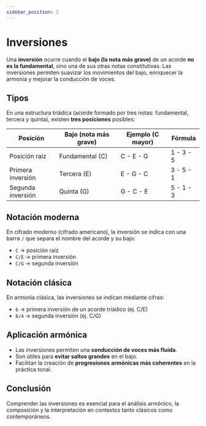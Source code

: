 ```yaml
---
sidebar_position: 2
---
```


# Inversiones

Una **inversión** ocurre cuando el **bajo (la nota más grave)** de un acorde **no es la fundamental**, sino una de sus otras notas constitutivas. Las inversiones permiten suavizar los movimientos del bajo, enriquecer la armonía y mejorar la conducción de voces.

## Tipos

En una estructura triádica (acorde formado por tres notas: fundamental, tercera y quinta), existen **tres posiciones** posibles:

| Posición          | Bajo (nota más grave) | Ejemplo (C mayor) | Fórmula   |
| ----------------- | --------------------- | ----------------- | --------- |
| Posición raíz     | Fundamental (C)       | C - E - G         | 1 - 3 - 5 |
| Primera inversión | Tercera (E)           | E - G - C         | 3 - 5 - 1 |
| Segunda inversión | Quinta (G)            | G - C - E         | 5 - 1 - 3 |

## Notación moderna

En cifrado moderno (cifrado americano), la inversión se indica con una barra `/` que separa el nombre del acorde y su bajo:

- `C` → posición raíz
- `C/E` → primera inversión
- `C/G` → segunda inversión

## Notación clásica

En armonía clásica, las inversiones se indican mediante cifras:

- `6` → primera inversión de un acorde triádico (ej. C/E)
- `6/4` → segunda inversión (ej. C/G)

## Aplicación armónica

- Las inversiones permiten una **conducción de voces más fluida**.
- Son útiles para **evitar saltos grandes** en el bajo.
- Facilitan la creación de **progresiones armónicas más coherentes** en la práctica tonal.

## Conclusión

Comprender las inversiones es esencial para el análisis armónico, la composición y la interpretación en contextos tanto clásicos como contemporáneos.

<DonateButton />
<Comments />

